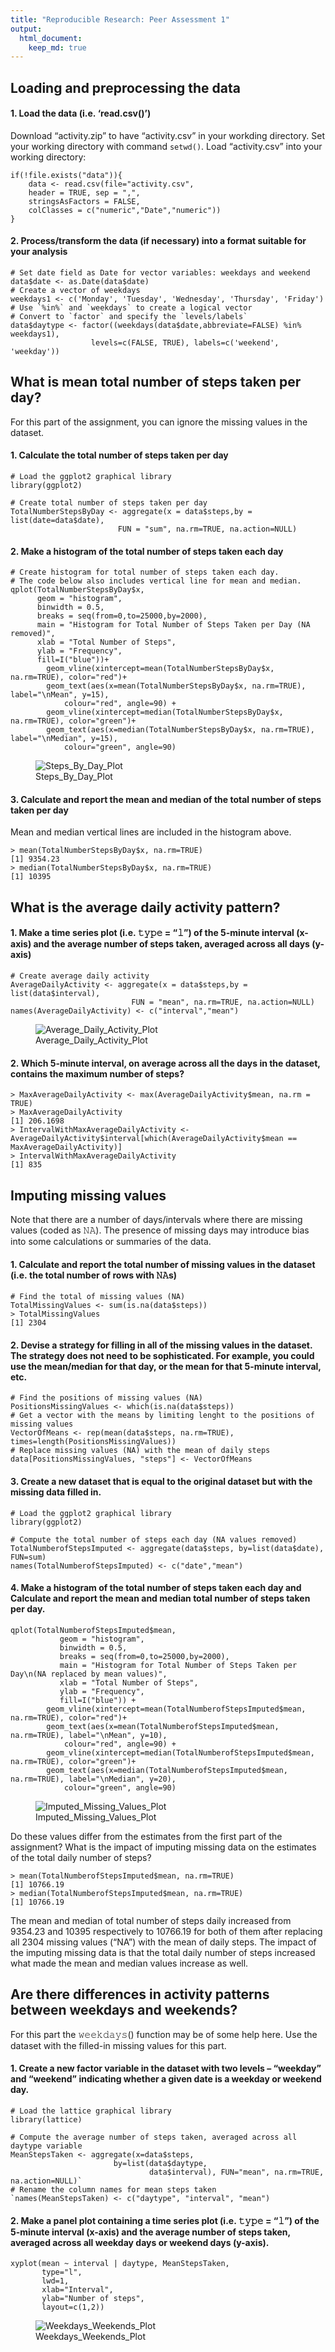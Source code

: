 ```yaml
---
title: "Reproducible Research: Peer Assessment 1"
output: 
  html_document:
    keep_md: true
---
```



## Loading and preprocessing the data

#### 1. Load the data (i.e. 'read.csv()')

Download "activity.zip" to have "activity.csv" in your workding directory. 
Set your working directory with command `setwd()`.
Load "activity.csv" into your working directory:
```
if(!file.exists("data")){
    data <- read.csv(file="activity.csv",
    header = TRUE, sep = ",",
    stringsAsFactors = FALSE,
    colClasses = c("numeric","Date","numeric"))
}
```

#### 2. Process/transform the data (if necessary) into a format suitable for your analysis
```
# Set date field as Date for vector variables: weekdays and weekend 
data$date <- as.Date(data$date)
# Create a vector of weekdays
weekdays1 <- c('Monday', 'Tuesday', 'Wednesday', 'Thursday', 'Friday')
# Use `%in%` and `weekdays` to create a logical vector
# Convert to `factor` and specify the `levels/labels`
data$daytype <- factor((weekdays(data$date,abbreviate=FALSE) %in% weekdays1), 
                  levels=c(FALSE, TRUE), labels=c('weekend', 'weekday'))
```

## What is mean total number of steps taken per day?

For this part of the assignment, you can ignore the missing values in the dataset.

#### 1. Calculate the total number of steps taken per day
```
# Load the ggplot2 graphical library
library(ggplot2)

# Create total number of steps taken per day
TotalNumberStepsByDay <- aggregate(x = data$steps,by = list(date=data$date), 
                        FUN = "sum", na.rm=TRUE, na.action=NULL)
```
                        
#### 2. Make a histogram of the total number of steps taken each day
```
# Create histogram for total number of steps taken each day. 
# The code below also includes vertical line for mean and median.
qplot(TotalNumberStepsByDay$x,
      geom = "histogram",
      binwidth = 0.5,
      breaks = seq(from=0,to=25000,by=2000),
      main = "Histogram for Total Number of Steps Taken per Day (NA removed)", 
      xlab = "Total Number of Steps",  
      ylab = "Frequency",
      fill=I("blue"))+
        geom_vline(xintercept=mean(TotalNumberStepsByDay$x, na.rm=TRUE), color="red")+
        geom_text(aes(x=mean(TotalNumberStepsByDay$x, na.rm=TRUE), label="\nMean", y=15), 
            colour="red", angle=90) +
        geom_vline(xintercept=median(TotalNumberStepsByDay$x, na.rm=TRUE), color="green")+
        geom_text(aes(x=median(TotalNumberStepsByDay$x, na.rm=TRUE), label="\nMedian", y=15), 
            colour="green", angle=90)
```

![Steps_By_Day_Plot](./instructions_fig/Steps_By_Day_Plot.png) 

#### 3. Calculate and report the mean and median of the total number of steps taken per day
Mean and median vertical lines are included in the histogram above. 
```
> mean(TotalNumberStepsByDay$x, na.rm=TRUE)
[1] 9354.23
> median(TotalNumberStepsByDay$x, na.rm=TRUE)
[1] 10395
```

## What is the average daily activity pattern?

#### 1. Make a time series plot (i.e. 𝚝𝚢𝚙𝚎 = "𝚕") of the 5-minute interval (x-axis) and the average number of steps taken, averaged across all days (y-axis)
```
# Create average daily activity
AverageDailyActivity <- aggregate(x = data$steps,by = list(data$interval), 
                           FUN = "mean", na.rm=TRUE, na.action=NULL)
names(AverageDailyActivity) <- c("interval","mean")
```
![Average_Daily_Activity_Plot](./instructions_fig/Average_Daily_Activity_Plot.png) 

#### 2. Which 5-minute interval, on average across all the days in the dataset, contains the maximum number of steps?
```
> MaxAverageDailyActivity <- max(AverageDailyActivity$mean, na.rm = TRUE)
> MaxAverageDailyActivity
[1] 206.1698
> IntervalWithMaxAverageDailyActivity <- 
AverageDailyActivity$interval[which(AverageDailyActivity$mean == MaxAverageDailyActivity)]
> IntervalWithMaxAverageDailyActivity
[1] 835
```

## Imputing missing values

Note that there are a number of days/intervals where there are missing values (coded as 𝙽𝙰). The presence of missing days may introduce bias into some calculations or summaries of the data.

#### 1. Calculate and report the total number of missing values in the dataset (i.e. the total number of rows with 𝙽𝙰s)
```
# Find the total of missing values (NA)
TotalMissingValues <- sum(is.na(data$steps))
> TotalMissingValues
[1] 2304
```

#### 2. Devise a strategy for filling in all of the missing values in the dataset. The strategy does not need to be sophisticated. For example, you could use the mean/median for that day, or the mean for that 5-minute interval, etc.
```
# Find the positions of missing values (NA)
PositionsMissingValues <- which(is.na(data$steps))
# Get a vector with the means by limiting lenght to the positions of missing values
VectorOfMeans <- rep(mean(data$steps, na.rm=TRUE), times=length(PositionsMissingValues))
# Replace missing values (NA) with the mean of daily steps
data[PositionsMissingValues, "steps"] <- VectorOfMeans
```

#### 3. Create a new dataset that is equal to the original dataset but with the missing data filled in.
```
# Load the ggplot2 graphical library
library(ggplot2)

# Compute the total number of steps each day (NA values removed)
TotalNumberofStepsImputed <- aggregate(data$steps, by=list(data$date), FUN=sum)
names(TotalNumberofStepsImputed) <- c("date","mean")
```

#### 4. Make a histogram of the total number of steps taken each day and Calculate and report the mean and median total number of steps taken per day. 
```
qplot(TotalNumberofStepsImputed$mean,
           geom = "histogram",
           binwidth = 0.5,
           breaks = seq(from=0,to=25000,by=2000),
           main = "Histogram for Total Number of Steps Taken per Day\n(NA replaced by mean values)", 
           xlab = "Total Number of Steps",  
           ylab = "Frequency",
           fill=I("blue")) +
        geom_vline(xintercept=mean(TotalNumberofStepsImputed$mean, na.rm=TRUE), color="red")+
        geom_text(aes(x=mean(TotalNumberofStepsImputed$mean, na.rm=TRUE), label="\nMean", y=10), 
            colour="red", angle=90) +
        geom_vline(xintercept=median(TotalNumberofStepsImputed$mean, na.rm=TRUE), color="green")+
        geom_text(aes(x=median(TotalNumberofStepsImputed$mean, na.rm=TRUE), label="\nMedian", y=20), 
            colour="green", angle=90)
```
        
![Imputed_Missing_Values_Plot](./instructions_fig/Imputed_Missing_Values_Plot.png) 

Do these values differ from the estimates from the first part of the assignment? What is the impact of imputing missing data on the estimates of the total daily number of steps?
```
> mean(TotalNumberofStepsImputed$mean, na.rm=TRUE)
[1] 10766.19
> median(TotalNumberofStepsImputed$mean, na.rm=TRUE)
[1] 10766.19
```
The mean and median of total number of steps daily increased from 9354.23 and 10395 respectively to 10766.19 for both of them after replacing all 2304 missing values ("NA") with the mean of daily steps. The impact of the imputing missing data is that the total daily number of steps increased what made the mean and median values increase as well. 

## Are there differences in activity patterns between weekdays and weekends?

For this part the 𝚠𝚎𝚎𝚔𝚍𝚊𝚢𝚜() function may be of some help here. Use the dataset with the filled-in missing values for this part.

#### 1. Create a new factor variable in the dataset with two levels – “weekday” and “weekend” indicating whether a given date is a weekday or weekend day.
```
# Load the lattice graphical library
library(lattice)

# Compute the average number of steps taken, averaged across all daytype variable
MeanStepsTaken <- aggregate(x=data$steps, 
                       by=list(data$daytype,
                               data$interval), FUN="mean", na.rm=TRUE, na.action=NULL)`  
# Rename the column names for mean steps taken
`names(MeanStepsTaken) <- c("daytype", "interval", "mean")
```

#### 2. Make a panel plot containing a time series plot (i.e. 𝚝𝚢𝚙𝚎 = "𝚕") of the 5-minute interval (x-axis) and the average number of steps taken, averaged across all weekday days or weekend days (y-axis). 
```
xyplot(mean ~ interval | daytype, MeanStepsTaken, 
       type="l", 
       lwd=1, 
       xlab="Interval", 
       ylab="Number of steps", 
       layout=c(1,2))
```
![Weekdays_Weekends_Plot](./instructions_fig/Weekdays_Weekends_Plot.png) 
